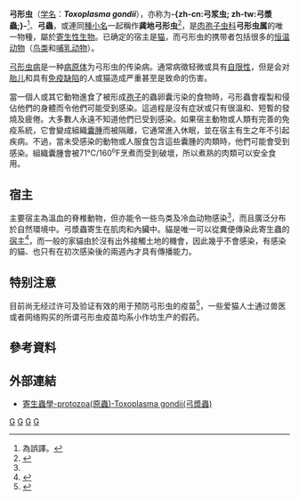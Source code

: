 {{noteTA
|T=zh-cn:弓形虫; zh-tw:弓形蟲;
|1=zh-cn:弓形虫; zh-tw:弓形蟲;
|2=zh-hans:顶复门; zh-hant:頂複門;
}}
{{medical}}
{{Speciesbox
| taxon = Toxoplasma gondii
| image = Toxoplasma gondii tachy.jpg
| binomial_authority = (Nicolle & Manceaux, 1908)
}}
'''弓形虫'''（[[双名法|学名]]：'''''Toxoplasma gondii'''''），亦称为'''-{zh-cn:弓浆虫; zh-tw:弓漿蟲;}-'''<ref>為誤譯。</ref>、'''弓蟲'''，或連同[[種小名|種小名]]一起稱作'''龚地弓形虫'''<ref name=chinabaike>{{cite web |url=http://www.chinabaike.com/article/316/330/2007/2007022154859.html |title=弓形虫病 |work=[[中国百科网|中国百科网]] |language=zh-hans |accessdate=2014-09-10 |archive-url=https://web.archive.org/web/20150402162735/http://www.chinabaike.com/article/316/330/2007/2007022154859.html |archive-date=2015-04-02 |dead-url=yes }}</ref>，是[[肉孢子虫科|肉孢子虫科]]'''弓形虫属'''的唯一物種，屬於[[寄生性生物|寄生性生物]]。已确定的宿主是[[猫|猫]]，而弓形虫的携带者包括很多的[[恒温动物|恒温动物]]（[[鸟类|鸟类]]和[[哺乳动物|哺乳动物]]）。

[[弓形虫病|弓形虫病]]是一种[[病原体|病原体]]为弓形虫的传染病。通常病徵轻微或具有[[自限性|自限性]]，但是会对[[胎儿|胎儿]]和具有[[免疫缺陷|免疫缺陷]]的人或猫造成严重甚至是致命的伤害。

當一個人或其它動物進食了被形成[[孢子|孢子]]的蟲卵囊污染的食物時，弓形蟲會複製和侵佔他們的身體而令他們可能受到感染。這過程是沒有症狀或只有很溫和、短暫的發燒及疲倦。大多數人永遠不知道他們已受到感染。如果宿主動物或人類有完善的免疫系統，它會變成組織[[囊腫|囊腫]]而被隔離，它通常進入休眠，並在宿主有生之年不引起疾病。不過，當未受感染的動物或人服食包含這些囊腫的肉類時，他們可能會受到感染。組織囊腫會被71℃/160<sup>o</sup>F烹煮而受到破壞，所以煮熟的肉類可以安全食用。

== 宿主 ==
主要宿主為溫血的脊椎動物，但亦能令一些鸟类及冷血动物感染<ref name=chinabaike />，而且廣泛分布於自然環境中。弓漿蟲寄生在肌肉和內臟中。貓是唯一可以從糞便傳染此寄生蟲的[[宿主|宿主]]<ref>{{Cite web|url=https://www.aorqu.com/%E4%BA%BA%E9%AB%94%E6%9C%89%E4%BB%80%E9%BA%BC%E7%B4%B0%E6%80%9D%E6%81%90%E6%A5%B5%E7%9A%84%E4%BA%8B%EF%BC%9F-2/|title=人體有什麼細思恐極的事？ - Aorqu|accessdate=2018-11-27|work=www.aorqu.com|language=zh-TW|archive-url=https://web.archive.org/web/20181127064629/https://www.aorqu.com/%E4%BA%BA%E9%AB%94%E6%9C%89%E4%BB%80%E9%BA%BC%E7%B4%B0%E6%80%9D%E6%81%90%E6%A5%B5%E7%9A%84%E4%BA%8B%EF%BC%9F-2/|archive-date=2018-11-27|dead-url=yes}}</ref>，而一般的家貓由於沒有出外接觸土地的機會，因此幾乎不會感染，有感染的貓、也只有在初次感染後的兩週內才具有傳播能力。

==特别注意==
目前尚无经过许可及验证有效的用于预防弓形虫的疫苗<ref>{{Cite journal|title=Current status of toxoplasmosis vaccine development|url=https://pubmed.ncbi.nlm.nih.gov/19485758/|last=Kur|first=Józef|last2=Holec-Gasior|first2=Lucyna|date=2009-06|journal=Expert Review of Vaccines|issue=6|doi=10.1586/erv.09.27|volume=8|pages=791–808|issn=1744-8395|pmid=19485758|last3=Hiszczyńska-Sawicka|first3=Elzbieta|access-date=2021-02-13|archive-date=2020-11-11|archive-url=https://web.archive.org/web/20201111194628/https://pubmed.ncbi.nlm.nih.gov/19485758/}}</ref>，一些爱猫人士通过兽医或者网络购买的所谓弓形虫疫苗均系小作坊生产的假药。


==參考資料==
{{reflist}}

==外部連結==
*[https://web.archive.org/web/20140911001711/http://smallcollation.blogspot.com/2013/02/protozoa-toxoplasma-gondii.html 寄生蟲學-protozoa(原蟲)-Toxoplasma gondii(弓漿蟲)]
{{Taxonbar|from=Q131003}}

[[Category:寄生原生动物|G]]
[[Category:真球蟲目|G]]
[[Category:單模屬動物|G]]
[[Category:自殺誘導寄生物|G]]